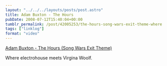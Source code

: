 ```yaml
---
layout: "../../../layouts/posts/post.astro"
title: Adam Buxton - The Hours
pubDate: 2008-07-12T15:40:04+00:00
tumblr_permalink: /post/42005253/the-hours-song-wars-exit-theme-where
tags: ["linklog"]
format: "video"
---
```



<YouTube id="https://www.youtube.com/watch?v=4FqJNQ2-K9g" />

[Adam Buxton - The Hours (Song Wars Exit Theme)][1]

Where electrohouse meets Virgina Woolf.

[1]: https://www.youtube.com/watch?v=4FqJNQ2-K9g
